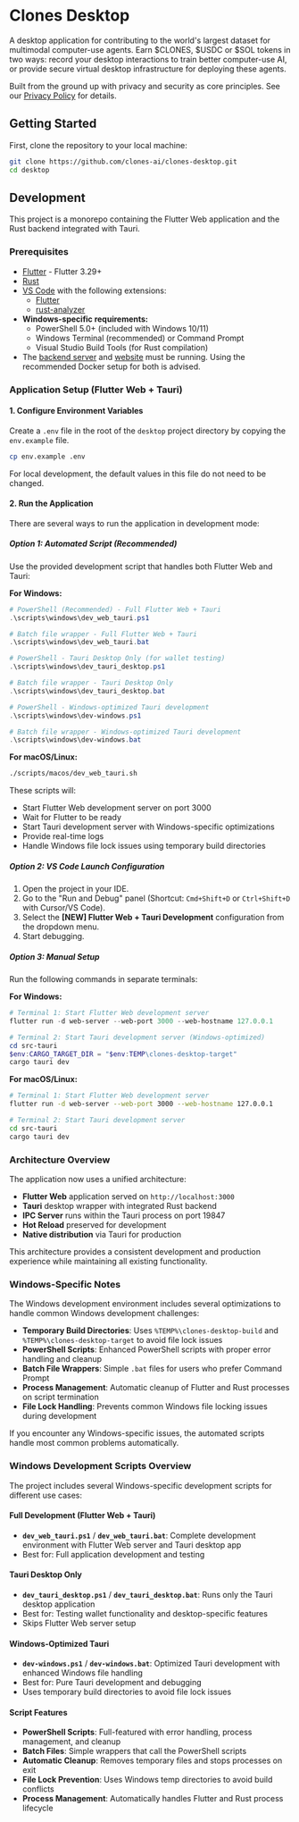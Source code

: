 # Clones Desktop

A desktop application for contributing to the world's largest dataset for multimodal computer-use agents. Earn $CLONES, $USDC or $SOL tokens in two ways: record your desktop interactions to train better computer-use AI, or provide secure virtual desktop infrastructure for deploying these agents.

Built from the ground up with privacy and security as core principles. See our [Privacy Policy](../../PRIVACY.md) for details.

## Getting Started

First, clone the repository to your local machine:

```bash
git clone https://github.com/clones-ai/clones-desktop.git
cd desktop
```

## Development

This project is a monorepo containing the Flutter Web application and the Rust backend integrated with Tauri.

### Prerequisites

-   [Flutter](https://flutter.dev/docs/get-started/install) - Flutter 3.29+
-   [Rust](https://www.rust-lang.org/tools/install)
-   [VS Code](https://code.visualstudio.com/) with the following extensions:
    -   [Flutter](https://marketplace.visualstudio.com/items?itemName=Dart-Code.flutter)
    -   [rust-analyzer](https://marketplace.visualstudio.com/items?itemName=rust-lang.rust-analyzer)
-   **Windows-specific requirements:**
    -   PowerShell 5.0+ (included with Windows 10/11)
    -   Windows Terminal (recommended) or Command Prompt
    -   Visual Studio Build Tools (for Rust compilation)
-   The [backend server](../projects/backend.mdx) and [website](../projects/website.mdx) must be running. Using the recommended Docker setup for both is advised.

### Application Setup (Flutter Web + Tauri)

#### 1. Configure Environment Variables

Create a `.env` file in the root of the `desktop` project directory by copying the `env.example` file.

```bash
cp env.example .env
```

For local development, the default values in this file do not need to be changed.

#### 2. Run the Application

There are several ways to run the application in development mode:

##### Option 1: Automated Script (Recommended)

Use the provided development script that handles both Flutter Web and Tauri:

**For Windows:**
```powershell
# PowerShell (Recommended) - Full Flutter Web + Tauri
.\scripts\windows\dev_web_tauri.ps1

# Batch file wrapper - Full Flutter Web + Tauri
.\scripts\windows\dev_web_tauri.bat

# PowerShell - Tauri Desktop Only (for wallet testing)
.\scripts\windows\dev_tauri_desktop.ps1

# Batch file wrapper - Tauri Desktop Only
.\scripts\windows\dev_tauri_desktop.bat

# PowerShell - Windows-optimized Tauri development
.\scripts\windows\dev-windows.ps1

# Batch file wrapper - Windows-optimized Tauri development
.\scripts\windows\dev-windows.bat
```

**For macOS/Linux:**
```bash
./scripts/macos/dev_web_tauri.sh
```

These scripts will:
- Start Flutter Web development server on port 3000
- Wait for Flutter to be ready
- Start Tauri development server with Windows-specific optimizations
- Provide real-time logs
- Handle Windows file lock issues using temporary build directories

##### Option 2: VS Code Launch Configuration

1.  Open the project in your IDE.
2.  Go to the "Run and Debug" panel (Shortcut: `Cmd+Shift+D` or `Ctrl+Shift+D` with Cursor/VS Code).
3.  Select the **[NEW] Flutter Web + Tauri Development** configuration from the dropdown menu.
4.  Start debugging.

##### Option 3: Manual Setup

Run the following commands in separate terminals:

**For Windows:**
```powershell
# Terminal 1: Start Flutter Web development server
flutter run -d web-server --web-port 3000 --web-hostname 127.0.0.1

# Terminal 2: Start Tauri development server (Windows-optimized)
cd src-tauri
$env:CARGO_TARGET_DIR = "$env:TEMP\clones-desktop-target"
cargo tauri dev
```

**For macOS/Linux:**
```bash
# Terminal 1: Start Flutter Web development server
flutter run -d web-server --web-port 3000 --web-hostname 127.0.0.1

# Terminal 2: Start Tauri development server
cd src-tauri
cargo tauri dev
```

### Architecture Overview

The application now uses a unified architecture:
- **Flutter Web** application served on `http://localhost:3000`
- **Tauri** desktop wrapper with integrated Rust backend
- **IPC Server** runs within the Tauri process on port 19847
- **Hot Reload** preserved for development
- **Native distribution** via Tauri for production

This architecture provides a consistent development and production experience while maintaining all existing functionality.

### Windows-Specific Notes

The Windows development environment includes several optimizations to handle common Windows development challenges:

- **Temporary Build Directories**: Uses `%TEMP%\clones-desktop-build` and `%TEMP%\clones-desktop-target` to avoid file lock issues
- **PowerShell Scripts**: Enhanced PowerShell scripts with proper error handling and cleanup
- **Batch File Wrappers**: Simple `.bat` files for users who prefer Command Prompt
- **Process Management**: Automatic cleanup of Flutter and Rust processes on script termination
- **File Lock Handling**: Prevents common Windows file locking issues during development

If you encounter any Windows-specific issues, the automated scripts handle most common problems automatically.

### Windows Development Scripts Overview

The project includes several Windows-specific development scripts for different use cases:

#### Full Development (Flutter Web + Tauri)
- **`dev_web_tauri.ps1`** / **`dev_web_tauri.bat`**: Complete development environment with Flutter Web server and Tauri desktop app
- Best for: Full application development and testing

#### Tauri Desktop Only
- **`dev_tauri_desktop.ps1`** / **`dev_tauri_desktop.bat`**: Runs only the Tauri desktop application
- Best for: Testing wallet functionality and desktop-specific features
- Skips Flutter Web server setup

#### Windows-Optimized Tauri
- **`dev-windows.ps1`** / **`dev-windows.bat`**: Optimized Tauri development with enhanced Windows file handling
- Best for: Pure Tauri development and debugging
- Uses temporary build directories to avoid file lock issues

#### Script Features
- **PowerShell Scripts**: Full-featured with error handling, process management, and cleanup
- **Batch Files**: Simple wrappers that call the PowerShell scripts
- **Automatic Cleanup**: Removes temporary files and stops processes on exit
- **File Lock Prevention**: Uses Windows temp directories to avoid build conflicts
- **Process Management**: Automatically handles Flutter and Rust process lifecycle
